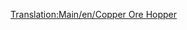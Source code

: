 [[Translation:Main/en/Copper Ore Hopper]]{{en/-}}{{Template:Navbox Vagonok/Hu}}
{{Template:Vagonok/Hu
|Name=Rézércszállító vagon
|Picture=[[File:en/Copperorehopper.png]]
|NormalCost=£1,048 ($2,096)
|NormalWeight=19 / 49 t
|NormalCapacity=30 tonnes of copper ore
|MonoCost="
|MonoWeight=19 / 54 t
|MonoCapacity=35 tonnes of copper ore
|MagCost="
|MagWeight=19 / 56 t
|MagCapacity=37 tonnes of copper ore
|Description=Rakományához, a [[Main/hu/Rézérc|rézérchez]] hasonlóan csak [[Main/en/Éghajlatok/Hu#Szubtrópusi|szubtrópusi]] éghajlaton elérhető.
}}